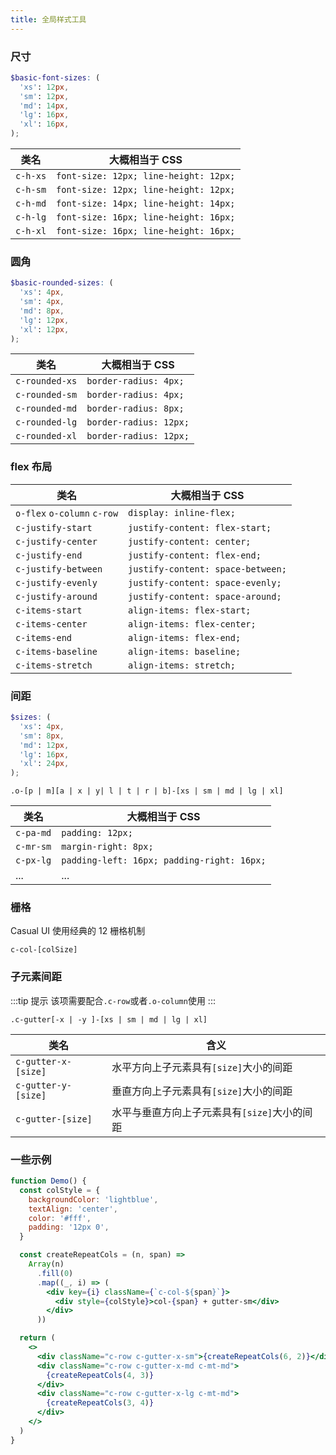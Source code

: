 ```yaml
---
title: 全局样式工具
---
```


### 尺寸

```scss
$basic-font-sizes: (
  'xs': 12px,
  'sm': 12px,
  'md': 14px,
  'lg': 16px,
  'xl': 16px,
);
```

| 类名     | 大概相当于 CSS                        |
| -------- | ------------------------------------- |
| `c-h-xs` | `font-size: 12px; line-height: 12px;` |
| `c-h-sm` | `font-size: 12px; line-height: 12px;` |
| `c-h-md` | `font-size: 14px; line-height: 14px;` |
| `c-h-lg` | `font-size: 16px; line-height: 16px;` |
| `c-h-xl` | `font-size: 16px; line-height: 16px;` |

### 圆角

```scss
$basic-rounded-sizes: (
  'xs': 4px,
  'sm': 4px,
  'md': 8px,
  'lg': 12px,
  'xl': 12px,
);
```

| 类名           | 大概相当于 CSS         |
| -------------- | ---------------------- |
| `c-rounded-xs` | `border-radius: 4px;`  |
| `c-rounded-sm` | `border-radius: 4px;`  |
| `c-rounded-md` | `border-radius: 8px;`  |
| `c-rounded-lg` | `border-radius: 12px;` |
| `c-rounded-xl` | `border-radius: 12px;` |

### flex 布局

| 类名                        | 大概相当于 CSS                    |
| --------------------------- | --------------------------------- |
| `o-flex` `o-column` `c-row` | `display: inline-flex;`           |
| `c-justify-start`           | `justify-content: flex-start;`    |
| `c-justify-center`          | `justify-content: center;`        |
| `c-justify-end`             | `justify-content: flex-end;`      |
| `c-justify-between`         | `justify-content: space-between;` |
| `c-justify-evenly`          | `justify-content: space-evenly;`  |
| `c-justify-around`          | `justify-content: space-around;`  |
| `c-items-start`             | `align-items: flex-start;`        |
| `c-items-center`            | `align-items: flex-center;`       |
| `c-items-end`               | `align-items: flex-end;`          |
| `c-items-baseline`          | `align-items: baseline;`          |
| `c-items-stretch`           | `align-items: stretch;`           |

### 间距

```scss
$sizes: (
  'xs': 4px,
  'sm': 8px,
  'md': 12px,
  'lg': 16px,
  'xl': 24px,
);
```

`.o-[p | m][a | x | y| l | t | r | b]-[xs | sm | md | lg | xl]`

| 类名      | 大概相当于 CSS                             |
| --------- | ------------------------------------------ |
| `c-pa-md` | `padding: 12px;`                           |
| `c-mr-sm` | `margin-right: 8px;`                       |
| `c-px-lg` | `padding-left: 16px; padding-right: 16px;` |
| ...       | ...                                        |

### 栅格

Casual UI 使用经典的 12 栅格机制

`c-col-[colSize]`

### 子元素间距

:::tip 提示
该项需要配合`.c-row`或者`.o-column`使用
:::

`.c-gutter[-x | -y ]-[xs | sm | md | lg | xl]`

| 类名                | 含义                                         |
| ------------------- | -------------------------------------------- |
| `c-gutter-x-[size]` | 水平方向上子元素具有`[size]`大小的间距       |
| `c-gutter-y-[size]` | 垂直方向上子元素具有`[size]`大小的间距       |
| `c-gutter-[size]`   | 水平与垂直方向上子元素具有`[size]`大小的间距 |

### 一些示例

```jsx live
function Demo() {
  const colStyle = {
    backgroundColor: 'lightblue',
    textAlign: 'center',
    color: '#fff',
    padding: '12px 0',
  }

  const createRepeatCols = (n, span) =>
    Array(n)
      .fill(0)
      .map((_, i) => (
        <div key={i} className={`c-col-${span}`}>
          <div style={colStyle}>col-{span} + gutter-sm</div>
        </div>
      ))

  return (
    <>
      <div className="c-row c-gutter-x-sm">{createRepeatCols(6, 2)}</div>
      <div className="c-row c-gutter-x-md c-mt-md">
        {createRepeatCols(4, 3)}
      </div>
      <div className="c-row c-gutter-x-lg c-mt-md">
        {createRepeatCols(3, 4)}
      </div>
    </>
  )
}
```
